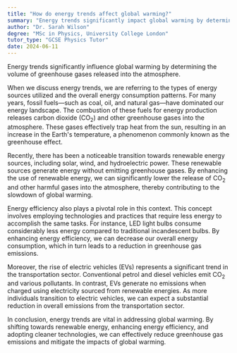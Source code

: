 ```yaml
---
title: "How do energy trends affect global warming?"
summary: "Energy trends significantly impact global warming by determining the levels of greenhouse gases emitted into the atmosphere, thereby influencing climate change and environmental health."
author: "Dr. Sarah Wilson"
degree: "MSc in Physics, University College London"
tutor_type: "GCSE Physics Tutor"
date: 2024-06-11
---
```


Energy trends significantly influence global warming by determining the volume of greenhouse gases released into the atmosphere.

When we discuss energy trends, we are referring to the types of energy sources utilized and the overall energy consumption patterns. For many years, fossil fuels—such as coal, oil, and natural gas—have dominated our energy landscape. The combustion of these fuels for energy production releases carbon dioxide ($\text{CO}_2$) and other greenhouse gases into the atmosphere. These gases effectively trap heat from the sun, resulting in an increase in the Earth's temperature, a phenomenon commonly known as the greenhouse effect.

Recently, there has been a noticeable transition towards renewable energy sources, including solar, wind, and hydroelectric power. These renewable sources generate energy without emitting greenhouse gases. By enhancing the use of renewable energy, we can significantly lower the release of $\text{CO}_2$ and other harmful gases into the atmosphere, thereby contributing to the slowdown of global warming.

Energy efficiency also plays a pivotal role in this context. This concept involves employing technologies and practices that require less energy to accomplish the same tasks. For instance, LED light bulbs consume considerably less energy compared to traditional incandescent bulbs. By enhancing energy efficiency, we can decrease our overall energy consumption, which in turn leads to a reduction in greenhouse gas emissions.

Moreover, the rise of electric vehicles (EVs) represents a significant trend in the transportation sector. Conventional petrol and diesel vehicles emit $\text{CO}_2$ and various pollutants. In contrast, EVs generate no emissions when charged using electricity sourced from renewable energies. As more individuals transition to electric vehicles, we can expect a substantial reduction in overall emissions from the transportation sector.

In conclusion, energy trends are vital in addressing global warming. By shifting towards renewable energy, enhancing energy efficiency, and adopting cleaner technologies, we can effectively reduce greenhouse gas emissions and mitigate the impacts of global warming.
    